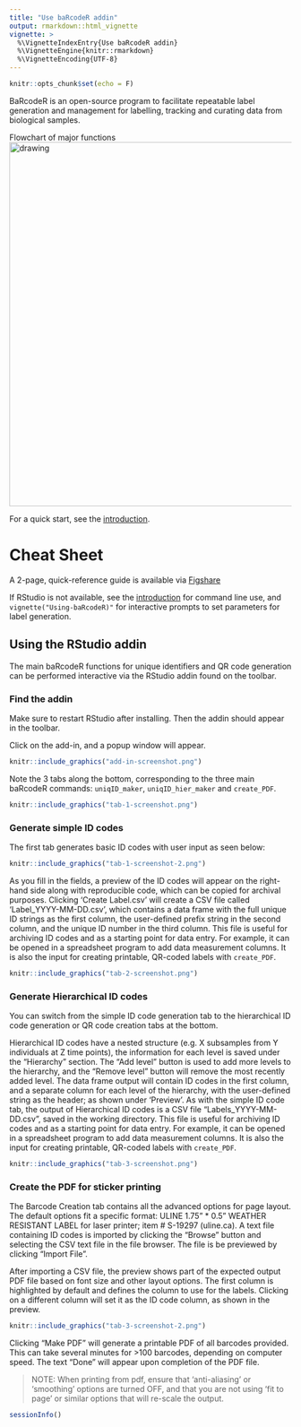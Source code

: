 ```yaml
---
title: "Use baRcodeR addin"
output: rmarkdown::html_vignette
vignette: >
  %\VignetteIndexEntry{Use baRcodeR addin}
  %\VignetteEngine{knitr::rmarkdown}
  %\VignetteEncoding{UTF-8}
---
```


```r
knitr::opts_chunk$set(echo = F)
```

BaRcodeR is an open-source program to facilitate repeatable label generation and management for labelling, tracking and curating data from biological samples.

Flowchart of major functions
<img src="https://raw.githubusercontent.com/yihanwu/baRcodeR/master/man/figures/Flowchart.png" alt="drawing" width="650"/>

For a quick start, see the [introduction](https://docs.ropensci.org/baRcodeR).

# Cheat Sheet

A 2-page, quick-reference guide is available via [Figshare](https://dx.doi.org/10.6084/m9.figshare.7043309)

If RStudio is not available, see the [introduction](http://yihanwu.github.io/baRcodeR) for command line use, and `vignette("Using-baRcodeR)"` for interactive prompts to set parameters for label generation. 

## Using the RStudio addin 

The main baRcodeR functions for unique identifiers and QR code generation can be performed interactive via the RStudio addin found on the toolbar. 

### Find the addin

Make sure to restart RStudio after installing. Then the addin should appear in the toolbar. 

Click on the add-in, and a popup window will appear. 

```r
knitr::include_graphics("add-in-screenshot.png")
```

Note the 3 tabs along the bottom, corresponding to the three main baRcodeR commands: `uniqID_maker`, `uniqID_hier_maker` and `create_PDF`.


```r
knitr::include_graphics("tab-1-screenshot.png")
```

### Generate simple ID codes

The first tab generates basic ID codes with user input as seen below:

```r
knitr::include_graphics("tab-1-screenshot-2.png")
```


As you fill in the fields, a preview of the ID codes will appear on the right-hand side along with reproducible code, which can be copied for archival purposes. Clicking 'Create Label.csv' will create a CSV file called 'Label_YYYY-MM-DD.csv', which contains a data frame with the full unique ID strings as the first column, the user-defined prefix string in the second column, and the unique ID number in the third column. This file is useful for archiving ID codes and as a starting point for data entry. For example, it can be opened in a spreadsheet program to add data measurement columns. It is also the input for creating printable, QR-coded labels with `create_PDF`.

```r
knitr::include_graphics("tab-2-screenshot.png")
```


### Generate Hierarchical ID codes

You can switch from the simple ID code generation tab to the hierarchical ID code generation or QR code creation tabs at the bottom.

Hierarchical ID codes have a nested structure (e.g. X subsamples from Y individuals at Z time points), the information for each level is saved under the "Hierarchy" section. The "Add level" button is used to add more levels to the hierarchy, and the "Remove level" button will remove the most recently added level. The data frame output will contain ID codes in the first column, and a separate column for each level of the hierarchy, with the user-defined string as the header; as shown under 'Preview'. As with the simple ID code tab, the output of Hierarchical ID codes is a CSV file "Labels_YYYY-MM-DD.csv", saved in the working directory. This file is useful for archiving ID codes and as a starting point for data entry. For example, it can be opened in a spreadsheet program to add data measurement columns. It is also the input for creating printable, QR-coded labels with `create_PDF`.

```r
knitr::include_graphics("tab-3-screenshot.png")
```

### Create the PDF for sticker printing

The Barcode Creation tab contains all the advanced options for page layout. The default options fit a specific format: ULINE 1.75" * 0.5" WEATHER RESISTANT LABEL for laser printer; item # S-19297 (uline.ca). A text file containing ID codes is imported by clicking the "Browse" button and selecting the CSV text file in the file browser. The file is be previewed by clicking "Import File". 

After importing a CSV file, the preview shows part of the expected output PDF file based on font size and other layout options. The first column is highlighted by default and defines the column to use for the labels. Clicking on a different column will set it as the ID code column, as shown in the preview.

```r
knitr::include_graphics("tab-3-screenshot-2.png")
```


Clicking "Make PDF" will generate a printable PDF of all barcodes provided. This can take several minutes for >100 barcodes, depending on computer speed. The text "Done" will appear upon completion of the PDF file.

> NOTE: When printing from pdf, ensure that 'anti-aliasing' or 'smoothing' options are turned OFF, and that you are not using 'fit to page' or similar options that will re-scale the output.

```r
sessionInfo()
```

